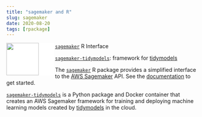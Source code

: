 ```yaml
---
title: "sagemaker and R"
slug: sagemaker
date: 2020-08-20
tags: [rpackage]
---
```


<a><img src="/projects/sagemaker/sagemaker.svg" align="left" height=85 style="background-color: white; padding-right: 40px;"/></a>
[`sagemaker`](https://github.com/tmastny/sagemaker) R Interface

[`sagemaker-tidymodels`](https://github.com/tmastny/sagemaker-tidymodels):
framework for [tidymodels](https://www.tidymodels.org/)


<!--more-->

The [`sagemaker`](https://github.com/tmastny/sagemaker) R package
provides a simplified interface to the [AWS Sagemaker](https://aws.amazon.com/sagemaker/)
API. See the [documentation](https://tmastny.github.io/sagemaker/index.html)
to get started.

[`sagemaker-tidymodels`](https://github.com/tmastny/sagemaker-tidymodels) is
a Python package and Docker container that creates an AWS Sagemaker framework
for training and deploying machine learning models created by
[tidymodels](https://www.tidymodels.org/)
in the cloud.
